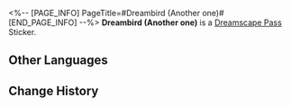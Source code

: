 <%-- [PAGE_INFO]
PageTitle=#Dreambird (Another one)#
[END_PAGE_INFO] --%>
{{Stub|Location information}}
{{Item Infobox
|id          = 223307
|image       = Dreamscape Pass Sticker Dreambird (Another one).png
|type        = Dreamscape Pass Sticker
|type2       = A Mirage of Shooting Stars Stickers
|invCategory = 
|rarity      = 4
|effect      = 
|description = Digital stickers that can be used to decorate the pages of the Dreamtour Handbook. They come in many different styles.
|source1     = [[Use Dream's Eye to connect the inconceivable path (again)]]
}}
{{Description|To answer the previous question: Probably because drones look too ordinary.}}
'''Dreambird (Another one)''' is a [[Dreamscape Pass]] Sticker.

==Other Languages==
{{Other Languages
|en   = Dreambird (Another one)
|zhs  = 筑梦鸟（另一只）
|zht  = 築夢鳥（另一隻）
|ja   = ドリームメイクバード（もう1羽）
|ko   = 드림 버드(다른 새)
|es   = Avesueño (otro)
|fr   = Oiseau des rêves (le retour)
|ru   = Грёзопташка (ещё одна)
|th   = นกสร้างฝัน (อีกตัวหนึ่ง)
|vi   = Chim Xây Mộng (Một Con Khác)
|de   = Traumwerker-Vogel (Noch einer)
|id   = Burung Pembangun Mimpi (Beda Burung)
|pt   = Pássaronírico (Mais um)
}}

==Change History==
{{Change History|2.0}}